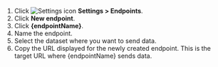 1. Click <img src="/assets/icons/settings.svg" className="inline-icon" alt="Settings icon" /> **Settings > Endpoints**.
2. Click **New endpoint**.
3. Click **{endpointName}**.
4. Name the endpoint.
5. Select the dataset where you want to send data.
6. Copy the URL displayed for the newly created endpoint. This is the target URL where {endpointName} sends data.